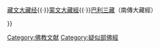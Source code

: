{{Navbox
| name  = Post-canonical Buddhist texts
| title = [[佛典疑偽經文獻]]
| state = {{{state|autocollapse}}}
| listclass = hlist

|group1 = 疑似部經
|list1 = 
*[[楞嚴經]]
*[[圓覺經]]
*[[地藏菩薩本願經]]
*[[佛說觀無量壽佛經]]
*[[仁王護國經]]
*[[占察善惡業報經]]
*[[大方便佛報恩經]]
*[[金剛三昧經]]
*[[父母恩重難報經]]（父母恩重經）
*[[釋摩訶衍論]]
*[[高王觀世音經]]
*[[佛說盂蘭盆經]]
*無量義經（Innumerable Meanings Sutra）
*[[稻荷心經]]
*[[血盆經]]（Blood Bowl Sutra）
*Paracanonical texts (Theravada Buddhism)

|group2  = 疑似部律
|list2   = 
*[[梵網經 (大乘佛教)|梵網經]]

|group3  = 疑似部論
|list3   = 
*[[大乘起信論]]

| group4 = 佛典譯者
| list4 =  
*[[鳩摩羅什]]
*[[竺法護]]
*[[真諦]]
*[[玄奘]]
*[[不空]]
*[[圓光]]
*[[般剌密諦]]
*[[實叉難陀]]
*[[安世高]]
*[[畺良耶舍]]
*[[曇摩蜜多]]
*菩提燈（隋）
*佛陀多羅（初唐）
*智愷（南朝梁）
*筏提摩多（姚秦）

| group5 = 相關項目
| list5 =  
*[[伏藏]]
*[[法華三部經]]

| belowstyle =background: ; padding: 0px;
| below = [[大藏經|中華大藏經]]{{·}}[[藏文大藏经]]{{·}}[[蒙文大藏經]]{{·}}[[巴利三藏]]（南傳大藏經）

}}<noinclude>
{{collapsible option}}
[[Category:佛教文献]]
[[Category:疑似部佛經]]
</noinclude>